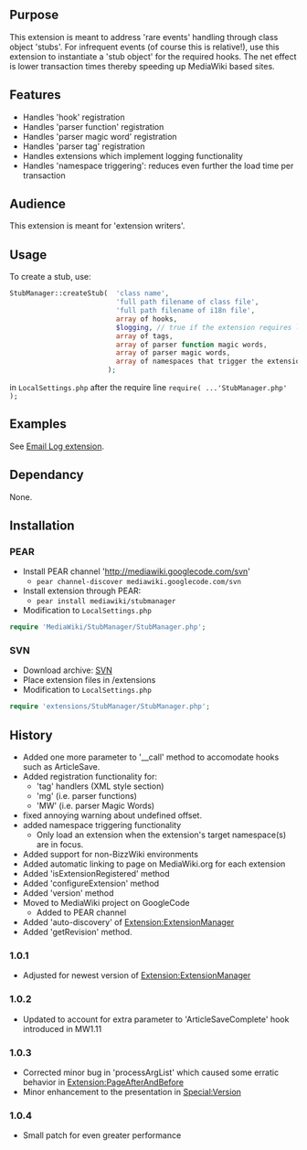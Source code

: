 {{Extension
|name        = StubManager
|status      = stable
|type        = framework
|author      = [[user:jldupont|Jean-Lou Dupont]]
|image       =
|version     = 1.0.4
|update      =
|mediawiki   = 1.10, 1.11
|download    = pear install mediawiki/stubmanager
|readme      =
|changelog   = See SVN ($Id$)
|description = 
|parameters  =
|rights      =
|example     =
}}

== Purpose==
This extension is meant to address 'rare events' handling through class object 'stubs'. For infrequent events 
(of course this is relative!), use this extension to instantiate a 'stub object' for the required hooks.
The net effect is lower transaction times thereby speeding up MediaWiki based sites.

== Features ==
* Handles 'hook' registration
* Handles 'parser function' registration
* Handles 'parser magic word' registration
* Handles 'parser tag' registration
* Handles extensions which implement logging functionality
* Handles 'namespace triggering': reduces even further the load time per transaction

== Audience ==
This extension is meant for 'extension writers'.

== Usage ==
To create a stub, use: 
<source lang=php>
StubManager::createStub(  'class name', 
                          'full path filename of class file',
                          'full path filename of i18n file',						  
                          array of hooks,
						  $logging, // true if the extension requires logging support
                          array of tags,
                          array of parser function magic words,
                          array of parser magic words,
						  array of namespaces that trigger the extension
                        );
</source>
in <code>LocalSettings.php</code> after the require line <code>require( ...'StubManager.php' );</code> 

== Examples ==
See [[Extension:EmailLog|Email Log extension]].

== Dependancy ==
None.

== Installation ==
=== PEAR ===
* Install PEAR channel 'http://mediawiki.googlecode.com/svn'
** <code>pear channel-discover mediawiki.googlecode.com/svn</code>
* Install extension through PEAR:
** <code>pear install mediawiki/stubmanager</code>
* Modification to <code>LocalSettings.php</code>
<source lang=php>
require 'MediaWiki/StubManager/StubManager.php';
</source>

=== SVN ===
* Download archive: [http://mediawiki.googlecode.com/svn/tags/StubManager/ SVN]
* Place extension files in /extensions
* Modification to <code>LocalSettings.php</code>
<source lang=php>
require 'extensions/StubManager/StubManager.php';
</source>

== History ==
* Added one more parameter to '__call' method to accomodate hooks such as ArticleSave.
* Added registration functionality for:
** 'tag' handlers (XML style section)
** 'mg' (i.e. parser functions)
** 'MW' (i.e. parser Magic Words)
* fixed annoying warning about undefined offset.
* added namespace triggering functionality
** Only load an extension when the extension's target namespace(s) are in focus.
* Added support for non-BizzWiki environments
* Added automatic linking to page on MediaWiki.org for each extension
* Added 'isExtensionRegistered' method
* Added 'configureExtension' method
* Added 'version' method
* Moved to MediaWiki project on GoogleCode
** Added to PEAR channel
* Added 'auto-discovery' of [[Extension:ExtensionManager]]
* Added 'getRevision' method.
=== 1.0.1 ===
* Adjusted for newest version of [[Extension:ExtensionManager]]
=== 1.0.2 ===
* Updated to account for extra parameter to 'ArticleSaveComplete' hook introduced in MW1.11
=== 1.0.3 ===
* Corrected minor bug in 'processArgList' which caused some erratic behavior in [[Extension:PageAfterAndBefore]]
* Minor enhancement to the presentation in [[Special:Version]]
=== 1.0.4 ===
* Small patch for even greater performance
